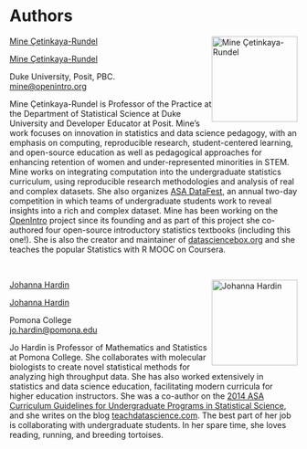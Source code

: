 # Authors {.unnumbered .unlisted}

\vspace{-5mm}

::: {.authorinfo data-latex="{images/authors/mine.png}"}
::: {.content-visible when-format="html"}
![Mine Çetinkaya-Rundel](images/authors/mine.png){.cover alt="Mine Çetinkaya-Rundel" style="float: right;" width="150"} [Mine Çetinkaya-Rundel](http://mine-cr.com/)\
:::
::: {.content-visible when-format="pdf"}
[Mine Çetinkaya-Rundel](http://mine-cr.com/)\
:::
Duke University, Posit, PBC.\
[mine\@openintro.org](mailto:mine@openintro.org){.email}
:::

Mine Çetinkaya-Rundel is Professor of the Practice at the Department of Statistical Science at Duke University and Developer Educator at Posit.
Mine's work focuses on innovation in statistics and data science pedagogy, with an emphasis on computing, reproducible research, student-centered learning, and open-source education as well as pedagogical approaches for enhancing retention of women and under-represented minorities in STEM.
Mine works on integrating computation into the undergraduate statistics curriculum, using reproducible research methodologies and analysis of real and complex datasets.
She also organizes [ASA DataFest](https://ww2.amstat.org/education/datafest/), an annual two-day competition in which teams of undergraduate students work to reveal insights into a rich and complex dataset.
Mine has been working on the [OpenIntro](https://www.openintro.org/) project since its founding and as part of this project she co-authored four open-source introductory statistics textbooks (including this one!).
She is also the creator and maintainer of [datasciencebox.org](https://datasciencebox.org/) and she teaches the popular Statistics with R MOOC on Coursera.
\newline

<br>

::: {.authorinfo data-latex="{images/authors/jo.png}"}
::: {.content-visible when-format="html"}
![Johanna Hardin](images/authors/jo.png){.cover alt="Johanna Hardin" style="float: right;" width="150"} [Johanna Hardin](https://research.pomona.edu/johardin/)\
:::
::: {.content-visible when-format="pdf"}
[Johanna Hardin](https://research.pomona.edu/johardin/)\
:::
Pomona College\
[jo.hardin\@pomona.edu](mailto:jo.hardin@pomona.edu){.email}
:::

Jo Hardin is Professor of Mathematics and Statistics at Pomona College.
She collaborates with molecular biologists to create novel statistical methods for analyzing high throughput data.
She has also worked extensively in statistics and data science education, facilitating modern curricula for higher education instructors.
She was a co-author on the [2014 ASA Curriculum Guidelines for Undergraduate Programs in Statistical Science](https://www.amstat.org/asa/education/Curriculum-Guidelines-for-Undergraduate-Programs-in-Statistical-Science.aspx), and she writes on the blog [teachdatascience.com](https://teachdatascience.com/).
The best part of her job is collaborating with undergraduate students.
In her spare time, she loves reading, running, and breeding tortoises.
